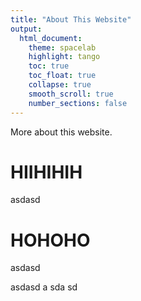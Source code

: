 ```yaml
---
title: "About This Website"
output:
  html_document:
    theme: spacelab
    highlight: tango
    toc: true
    toc_float: true
    collapse: true
    smooth_scroll: true
    number_sections: false
---
```

       
More about this website.

# HIIHIHIH

asdasd

# HOHOHO
asdasd

asdasd
a
sda
sd
